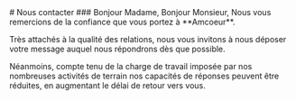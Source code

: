 
<TitlePanel>
# Nous contacter

</TitlePanel>

<TextPanel>
   ### Bonjour Madame, Bonjour Monsieur,
Nous vous remercions de la confiance que vous portez à **Amcoeur**.

Très attachés à la qualité des relations, nous vous invitons à nous déposer votre message auquel nous répondrons dès que possible.

Néanmoins, compte tenu de la charge de travail imposée par nos nombreuses activités de terrain nos capacités de réponses peuvent être réduites, en augmentant le délai de retour vers vous.

</TextPanel>

<ContactForm />
